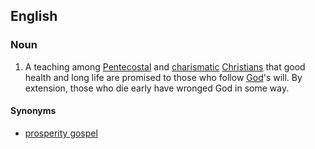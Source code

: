{{wikipedia}}
==English==

===Noun===
{{en-noun|-}}

# A teaching among [[Pentecostal]] and [[charismatic]] [[Christians]] that good health and long life are promised to those who follow [[God]]'s will. By extension, those who die early have wronged God in some way.

====Synonyms====
* [[prosperity gospel]]